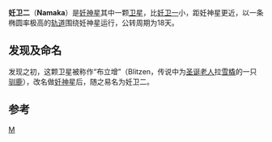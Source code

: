 {{Infobox Planet
| name = Namaka
| bgcolour = #a0ffa0
| image = 
| caption = 位于妊神星（中间位置）之下的暗点即是妊卫二
| discovery = yes
| discoverer = [[迈克尔·布朗|迈克尔·布朗]],<br />[[查德·特鲁希略|查德·特鲁希略]],<br />[[大卫·拉比诺维茨|大卫·拉比诺维茨]]等
| discovered = 2005年6月30日
| mp_name = Haumea II Namaka
| pronounce = {{IPA-en|nɑːˈmɑːkə|}},<ref>In US dictionary transcription, {{USdict|nâ·mâ′·kə}}.</ref> 
| alt_names = (136108) 2003 EL<sub>61</sub> II,<br /> S/2005 (2003 EL<sub>61</sub>) 2
| orbit_ref = <ref name="Brown2009">
D. Ragozzine, [[Michael_E._Brown|M. E. Brown]]  ''Orbits And Masses Of The Satellites Of The Dwarf Planet Haumea = 2003 EL<sub>61</sub>'', To appear in The Astronomical Journal (2009) [http://arxiv.org/abs/0903.4213 Preprint on arXiv]</ref>
| semimajor = 25657 ± 91 km<ref name="Brown2009"/>
| eccentricity = 0.249 (2009年; [[古在机制|变量]])
| period = 18.2783 ± 0.0076 d<ref name=BrownWebOrbits>{{cite web
  |author=[[Michael_E._Brown|M. E. Brown]]
  |title=Orbits and Masses of the 2003 EL<sub>61</sub> Satellite System
|url=http://www.abstractsonline.com/viewer/viewAbstract.aspXXCKey={421E1C09-F75A-4ED0-916C-8C0DDB81754D}&MKey={35A8F7D5-A145-4C52-8514-0B0340308E94}&AKey={AAF9AABA-B0FF-4235-8AEC-74F22FC76386}&SKey={545CAD5F-068B-4FFC-A6E2-1F2A0C6ED978}
  |accessdate=2008-10-17 }} {{Dead link|date=October 2010|bot=H3llBot}}</ref>
| inclination = 113.013 ± 0.075°
| satellite_of = [[妊神星|妊神星]]
| physical_characteristics = yes
| mean_radius = ~85 km 
| mass = 1.79 ± 1.48{{e|18}} [[Kilogram|kg]]<ref name="Brown2009"/><br />(妊神星质量的0.05％)
| density = (假定为接近1)
| single_temperature = 32 ± 3 [[Kelvin|K]]
| rotation = (未知)
| axial_tilt = (未知)
| albedo = (未知)
| magnitude = 21.9<ref name="Johnston">{{cite web|url=http://www.johnstonsarchive.net/astro/astmoons/am-136108.html|author=Wm. Robert Johnston |title=(136108) Haumea, Hi'iaka, and Namaka |date=2008-09-17 |accessdate=2008-09-18 }}</ref>
}}
'''妊卫二'''（'''Namaka'''）是[[妊神星|妊神星]]其中一颗[[卫星|卫星]]，比[[妊卫一|妊卫一]]小，距妊神星更近，以一条椭圆率极高的[[轨道|轨道]]围绕妊神星运行，公转周期为18天。

== 发现及命名 ==
发现之初，这颗卫星被称作“布立增”（Blitzen，传说中为[[圣诞老人|圣诞老人]]拉[[雪橇|雪橇]]的一只[[驯鹿|驯鹿]]），{{mp|2003 EL|61}}改名做[[妊神星|妊神星]]后，随之易名为妊卫二。

== 参考 ==
<references/>
{{妊神星}}

[[Category:妊神星的卫星|M]]
